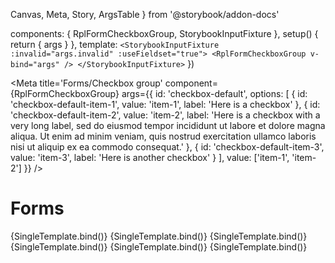   Canvas,
  Meta,
  Story,
  ArgsTable
} from '@storybook/addon-docs'

  components: { RplFormCheckboxGroup, StorybookInputFixture },
  setup() {
    return { args }
  },
  template: `<StorybookInputFixture :invalid="args.invalid" :useFieldset="true">
    <RplFormCheckboxGroup v-bind="args" />
  </StorybookInputFixture>`
})

<Meta title='Forms/Checkbox group' component={RplFormCheckboxGroup} args={{
      id: 'checkbox-default',
      options: [
        {
          id: 'checkbox-default-item-1',
          value: 'item-1',
          label: 'Here is a checkbox'
        },
        {
          id: 'checkbox-default-item-2',
          value: 'item-2',
          label: 'Here is a checkbox with a very long label, sed do eiusmod tempor incididunt ut labore et dolore magna aliqua. Ut enim ad minim veniam, quis nostrud exercitation ullamco laboris nisi ut aliquip ex ea commodo consequat.'
        },
        {
          id: 'checkbox-default-item-3',
          value: 'item-3',
          label: 'Here is another checkbox'
        }
      ],
      value: ['item-1', 'item-2']
    }} />

# Forms

<ArgsTable of={RplFormCheckboxGroup} />

<Canvas>
  <Story
    name='Default variant'
    args={{
      id: 'checkbox-default'
    }}
  >
    {SingleTemplate.bind()}
  </Story>
</Canvas>

<Canvas>
  <Story
    name='Reverse variant'
    parameters={{
      background: 'gray'
    }}
    args={{
      id: 'checkbox-reverse',
      variant: 'reverse'
    }}
  >
    {SingleTemplate.bind()}
  </Story>
</Canvas>

<Canvas>
  <Story
    name='Inactive'
    args={{
      id: 'checkbox-inactive',
      label: 'Here is a checkbox',
      disabled: true,
    }}
  >
    {SingleTemplate.bind()}
  </Story>
</Canvas>

<Canvas>
  <Story
    name='Inactive - single item'
    args={{
      id: 'checkbox-long-label',
      options: [
        {
          id: 'item-1',
          label: 'Here is a checkbox',
          disabled: true
        },
        {
          id: 'item-2',
          label: 'Here is a checkbox with a very long label, sed do eiusmod tempor incididunt ut labore et dolore magna aliqua. Ut enim ad minim veniam, quis nostrud exercitation ullamco laboris nisi ut aliquip ex ea commodo consequat.'
        },
      ],
      value: ['item-1']
    }}
  >
    {SingleTemplate.bind()}
  </Story>
</Canvas>

<Canvas>
  <Story
    name='Invalid'
    args={{
      id: 'checkbox-invalid',
      label: 'Here is a checkbox',
      invalid: true,
    }}
  >
    {SingleTemplate.bind()}
  </Story>
</Canvas>

<Canvas>
  <Story
    name='Horizontal layout'
    args={{
      id: 'checkbox-inline',
      layout: 'inline',
      options: [
        {
          id: 'checkbox-inline-item-1',
          value: 'item-1',
          label: 'An inline checkbox'
        },
        {
          id: 'checkbox-inline-item-2',
          value: 'item-2',
          label: 'Another inline checkbox'
        }
      ]
    }}
  >
    {SingleTemplate.bind()}
  </Story>
</Canvas>
